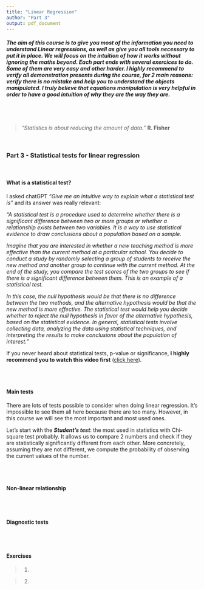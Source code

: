 ```yaml
---
title: "Linear Regression"
author: "Part 3"
output: pdf_document
---
```


##### The aim of this course is to give you most of the information you need to understand Linear regressions, as well as give you all tools necessary to put it in place. We will focus on the intuition of how it works without ignoring the maths beyond. Each part ends with several exercices to do. Some of them are very easy and other harder. I highly recommend to verify all demonstration presents during the course, for 2 main reasons: verify there is no mistake and help you to understand the objects manipulated. I truly believe that equations manipulation is very helpful in order to have a good intuition of why they are the way they are.

<br>
<br>

> *“Statistics is about reducing the amount of data.”* **R. Fisher**

<br>

### Part 3 - Statistical tests for linear regression


<br>

#### What is a statistical test?

I asked chatGPT *"Give me an intuitive way to explain what a statistical test is"* and its answer was really relevant:
\

*"A statistical test is a procedure used to determine whether there is a significant difference between two or more groups or whether a relationship exists between two variables. It is a way to use statistical evidence to draw conclusions about a population based on a sample.* 

*Imagine that you are interested in whether a new teaching method is more effective than the current method at a particular school. You decide to conduct a study by randomly selecting a group of students to receive the new method and another group to continue with the current method. At the end of the study, you compare the test scores of the two groups to see if there is a significant difference between them. This is an example of a statistical test.*

*In this case, the null hypothesis would be that there is no difference between the two methods, and the alternative hypothesis would be that the new method is more effective. The statistical test would help you decide whether to reject the null hypothesis in favor of the alternative hypothesis, based on the statistical evidence. In general, statistical tests involve collecting data, analyzing the data using statistical techniques, and interpreting the results to make conclusions about the population of interest."*

If you never heard about statistical tests, p-value or significance, **I highly recommend you to watch this video first** ([click here](https://www.youtube.com/watch?v=I10q6fjPxJ0)).

<br>
<br>

#### Main tests

There are lots of tests possible to consider when doing linear regression. It's impossible to see them all here because there are too many. However, in this course we will see the most important and most used ones. 

Let's start with the ***Student's test***: the most used in statistics with Chi-square test probably. It allows us to compare 2 numbers and check if they are statistically significantly different from each other. More concretely, assuming they are not different, we compute the probability of observing the current values of the number. 

<br>
<br>

#### Non-linear relationship 



<br>
<br>

#### Diagnostic tests





<br>
<br>

#### Exercises

> 1.


> 2.





<br>
<br>
<br>
<br>
<br>
<br>
<br>
<br>
